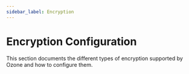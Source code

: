```yaml
---
sidebar_label: Encryption
---
```


# Encryption Configuration


This section documents the different types of encryption supported by Ozone and how to configure them.

<DocCardList/>
